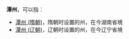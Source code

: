 '''潭州'''，可以指：
*[[潭州_(隋朝)|潭州 (隋朝)]]，隋朝时设置的州，在今湖南省境
*[[潭州_(辽朝)|潭州 (辽朝)]]，辽朝时设置的州，在今辽宁省境

{{Disambig|T|cat=二字中国州名消歧义}}